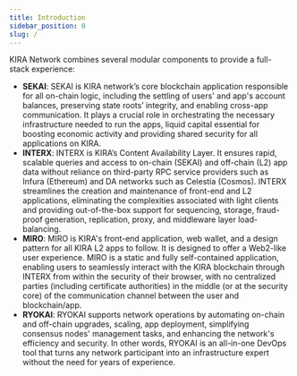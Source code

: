 ```yaml
---
title: Introduction
sidebar_position: 0
slug: /
---
```





KIRA Network combines several modular components to provide a full-stack experience:

- **SEKAI**: SEKAI is KIRA network’s core blockchain application responsible for all on-chain logic, including the settling of users' and app's account balances, preserving state roots’ integrity, and enabling cross-app communication. It plays a crucial role in orchestrating the necessary infrastructure needed to run the apps, liquid capital essential for boosting economic activity and providing shared security for all applications on KIRA.
- **INTERX**: INTERX is KIRA’s Content Availability Layer. It ensures rapid, scalable queries and access to on-chain (SEKAI) and off-chain (L2) app data without reliance on third-party RPC service providers such as Infura (Ethereum) and DA networks such as Celestia (Cosmos). INTERX streamlines the creation and maintenance of front-end and L2 applications, eliminating the complexities associated with light clients and providing out-of-the-box support for sequencing, storage, fraud-proof generation, replication, proxy, and middleware layer load-balancing.
- **MIRO**: MIRO is KIRA's front-end application, web wallet, and a design pattern for all KIRA L2 apps to follow. It is designed to offer a Web2-like user experience. MIRO is a static and fully self-contained application, enabling users to seamlessly interact with the KIRA blockchain through INTERX from within the security of their browser, with no centralized parties (including certificate authorities) in the middle (or at the security core) of the communication channel between the user and blockchain/app.
- **RYOKAI**: RYOKAI supports network operations by automating on-chain and off-chain upgrades, scaling, app deployment, simplifying consensus nodes' management tasks, and enhancing the network's efficiency and security. In other words, RYOKAI is an all-in-one DevOps tool that turns any network participant into an infrastructure expert without the need for years of experience.
